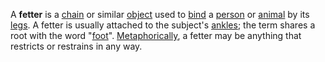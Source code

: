 A '''fetter''' is a [[chain]] or similar [[object]] used to [[binding|bind]] a [[person]] or [[animal]] by its [[leg]]s.  A fetter is usually attached to the subject's [[ankle]]s; the term shares a root with the word "[[foot]]".  [[Metaphor]]ically, a fetter may be anything that restricts or restrains in any way.